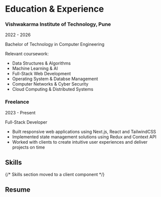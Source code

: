 ---
---


# Education & Experience

<div className="space-y-8 animate-fade-in">
  <div className="p-4 border border-muted rounded-lg transition-all duration-300 hover:border-primary hover:shadow-md">
    <div className="flex flex-col md:flex-row justify-between items-start md:items-center">
      <h3 className="text-xl font-semibold">Vishwakarma Institute of Technology, Pune</h3>
      <span className="text-sm text-muted-foreground">2022 - 2026</span>
    </div>
    <p className="text-muted-foreground mt-1">Bachelor of Technology in Computer Engineering</p>
    <div className="mt-3">
      <p>Relevant coursework:</p>
      <ul className="list-disc list-inside mt-2 space-y-1">
        <li>Data Structures & Algorithms</li>
        <li>Machine Learning & AI</li>
        <li>Full-Stack Web Development</li>
        <li>Operating System & Databse Management</li>
        <li> Computer Networks & Cyber Security</li>
        <li>Cloud Computing & Distributed Systems</li>
      </ul>
    </div>
  </div>

 

  <div className="p-4 border border-muted rounded-lg transition-all duration-300 hover:border-primary hover:shadow-md">
    <div className="flex flex-col md:flex-row justify-between items-start md:items-center">
      <h3 className="text-xl font-semibold">Freelance</h3>
      <span className="text-sm text-muted-foreground">2023 - Present</span>
    </div>
    <p className="text-muted-foreground mt-1">Full-Stack Developer</p>
    <div className="mt-3">
      <ul className="list-disc list-inside mt-2 space-y-1">
        <li>Built responsive web applications using Next.js, React and TailwindCSS</li>
        <li>Implemented state management solutions using Redux and Context API</li>
        <li>Worked with clients to create intuitive user experiences and deliver projects on time</li>
      </ul>
    </div>
  </div>
</div>

## Skills

{/* Skills section moved to a client component */}
<SkillsSection />

## Resume

<ResumeDownload />